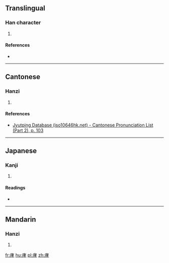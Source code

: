 ==Translingual==

===Han character===
{{Han char|rn=53|rad=广|as=07|sn=10|four=0024<sub>7</sub>|canj=戈十大木 (IJKD)|ids=⿸[[广]][[孝]]}}

# {{defn|Han|sort=广07}}

====References====
* {{Han ref|kx=0346.050|dkj=09321|dj=0656.020|hdz=20884.080|uh=5EA8|ud=24232|bh=D175|bd=53621}}

----

==Cantonese==

===Hanzi===
{{yue-hanzi|jyut=[[haau1]]|y=haau1}}

# {{defn|lang=yue|sort=广07}}

====References====
* [http://www.iso10646hk.net/jp/document/download.jsp Jyutping Database (iso10646hk.net) - Cantonese Pronunciation List (Part 2), p. 103]

----

==Japanese==

===Kanji===
{{ja-kanji|grade=|rs=广07}}

# {{defn|lang=ja|sort=广07}}

====Readings====
* {{ja-readings|on=[[こう]] (kō), [[けう]] (keu)|kun=}}

----

==Mandarin==

===Hanzi===
{{cmn-hanzi|pin=[[xiāo]] ([[xiao1]])|wg=hsiao<sup>1</sup>}}

# {{defn|lang=cmn|sort=广07}}

[[fr:庨]]
[[hu:庨]]
[[pl:庨]]
[[zh:庨]]